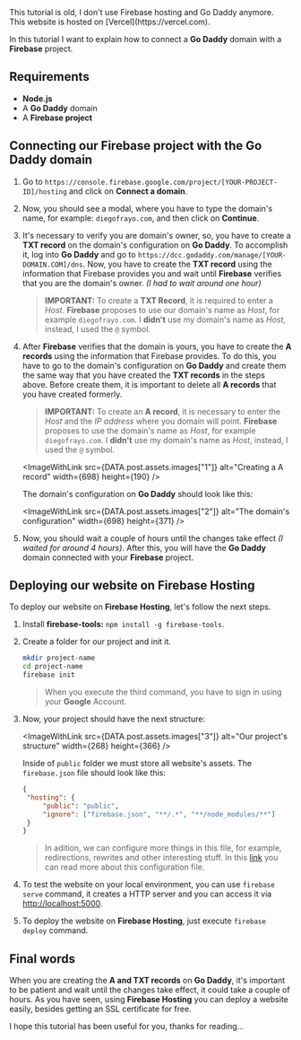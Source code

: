 <Callout variant={Callout.variant.WARNING}>
	This tutorial is old, I don't use Firebase hosting and Go Daddy anymore. This website is hosted on
	[Vercel](https://vercel.com).
</Callout>

In this tutorial I want to explain how to connect a **Go Daddy** domain with a **Firebase** project.

## Requirements

- **Node.js**
- A **Go Daddy** domain
- A **Firebase project**

## Connecting our Firebase project with the Go Daddy domain

1. Go to `https://console.firebase.google.com/project/[YOUR-PROJECT-ID]/hosting` and click on **Connect a domain**.

1. Now, you should see a modal, where you have to type the domain's name, for example: `diegofrayo.com`, and then click on **Continue**.

1. It's necessary to verify you are domain's owner, so, you have to create a **TXT record** on the domain's configuration on **Go Daddy**. To accomplish it, log into **Go Daddy** and go to `https://dcc.godaddy.com/manage/[YOUR-DOMAIN.COM]/dns`. Now, you have to create the **TXT record** using the information that Firebase provides you and wait until **Firebase** verifies that you are the domain's owner. _(I had to wait around one hour)_

   > **IMPORTANT:** To create a **TXT Record**, it is required to enter a _Host_. **Firebase** proposes to use our domain's name as _Host_, for example `diegofrayo.com`. I **didn't** use my domain's name as _Host_, instead, I used the `@` symbol.

1. After **Firebase** verifies that the domain is yours, you have to create the **A records** using the information that Firebase provides. To do this, you have to go to the domain's configuration on **Go Daddy** and create them the same way that you have created the **TXT records** in the steps above. Before create them, it is important to delete all **A records** that you have created formerly.

   > **IMPORTANT:** To create an **A record**, it is necessary to enter the _Host_ and the _IP address_ where you domain will point. **Firebase** proposes to use the domain's name as _Host_, for example `diegofrayo.com`. I **didn't** use my domain's name as _Host_, instead, I used the `@` symbol.

   <ImageWithLink
   	src={DATA.post.assets.images["1"]}
   	alt="Creating a A record"
   	width={698}
   	height={190}
   />

   The domain's configuration on **Go Daddy** should look like this:

   <ImageWithLink
   	src={DATA.post.assets.images["2"]}
   	alt="The domain's configuration"
   	width={698}
   	height={371}
   />

1. Now, you should wait a couple of hours until the changes take effect _(I waited for around 4 hours)_. After this, you will have the **Go Daddy** domain connected with your **Firebase** project.

## Deploying our website on Firebase Hosting

To deploy our website on **Firebase Hosting**, let's follow the next steps.

1. Install **firebase-tools:** `npm install -g firebase-tools`.

1. Create a folder for our project and init it.

   ```bash
   mkdir project-name
   cd project-name
   firebase init
   ```

   > When you execute the third command, you have to sign in using your **Google** Account.

1. Now, your project should have the next structure:

   <ImageWithLink
   	src={DATA.post.assets.images["3"]}
   	alt="Our project's structure"
   	width={268}
   	height={366}
   />

   Inside of `public` folder we must store all website's assets. The `firebase.json` file should look like this:

   ```json
   {
   	"hosting": {
   		"public": "public",
   		"ignore": ["firebase.json", "**/.*", "**/node_modules/**"]
   	}
   }
   ```

   > In adition, we can configure more things in this file, for example, redirections, rewrites and other interesting stuff. In this [link](https://firebase.google.com/docs/hosting/full-config?authuser=0) you can read more about this configuration file.

1. To test the website on your local environment, you can use `firebase serve` command, it creates a HTTP server and you can access it via [http://localhost:5000](http://localhost:5000).

1. To deploy the website on **Firebase Hosting**, just execute `firebase deploy` command.

## Final words

When you are creating the **A and TXT records** on **Go Daddy**, it's important to be patient and wait until the changes take effect, it could take a couple of hours. As you have seen, using **Firebase Hosting** you can deploy a website easily, besides getting an SSL certificate for free.

I hope this tutorial has been useful for you, thanks for reading...
